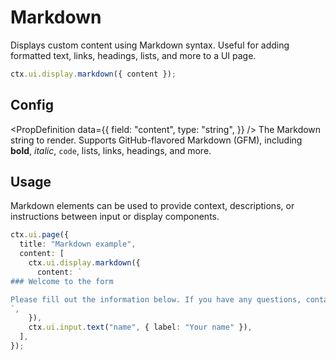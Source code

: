 # Markdown

Displays custom content using Markdown syntax. Useful for adding formatted text, links, headings, lists, and more to a UI page.

```ts
ctx.ui.display.markdown({ content });
```

## Config


<PropDefinition
  data={{
    field: "content",
    type: "string",
  }}
/>
The Markdown string to render. Supports GitHub-flavored Markdown (GFM), including **bold**, _italic_,
`code`, lists, links, headings, and more.

## Usage

Markdown elements can be used to provide context, descriptions, or instructions between input or display components.

```ts
ctx.ui.page({
  title: "Markdown example",
  content: [
    ctx.ui.display.markdown({
      content: `
### Welcome to the form

Please fill out the information below. If you have any questions, contact [support](mailto:support@keel.so).
`,
    }),
    ctx.ui.input.text("name", { label: "Your name" }),
  ],
});
```


<Flow flow="markdown" height={300} />
